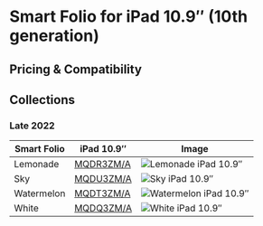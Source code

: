 
# Smart Folio for iPad 10.9″ (10th generation)

## Pricing & Compatibility

## Collections

### Late 2022

| Smart Folio | iPad 10.9″ | Image |
| --- | --- | --- |
| Lemonade | [MQDR3ZM/A](/everycase/MQDR3) | ![Lemonade iPad 10.9″](/everyphone/MQDR3.png) |
| Sky | [MQDU3ZM/A](/everycase/MQDU3) | ![Sky iPad 10.9″](/everyphone/MQDU3.png) |
| Watermelon | [MQDT3ZM/A](/everycase/MQDT3) | ![Watermelon iPad 10.9″](/everyphone/MQDT3.png) |
| White | [MQDQ3ZM/A](/everycase/MQDQ3) | ![White iPad 10.9″](/everyphone/MQDQ3.png) |

